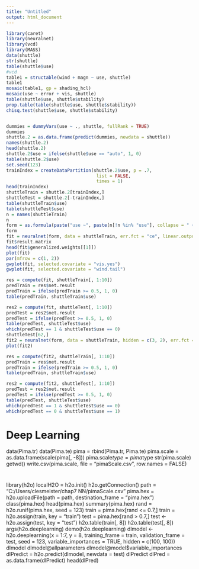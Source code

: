 ```yaml
---
title: "Untitled"
output: html_document
---
```




```r
library(caret)
library(neuralnet)
library(vcd)
library(MASS)
data(shuttle)
str(shuttle)
table(shuttle$use)
#vcd
table1 = structable(wind + magn ~ use, shuttle)
table1
mosaic(table1, gp = shading_hcl)
mosaic(use ~ error + vis, shuttle)
table(shuttle$use, shuttle$stability)
prop.table(table(shuttle$use, shuttle$stability))
chisq.test(shuttle$use, shuttle$stability)


dummies = dummyVars(use ~ ., shuttle, fullRank = TRUE)
dummies
shuttle.2 = as.data.frame(predict(dummies, newdata = shuttle))
names(shuttle.2)
head(shuttle.2)
shuttle.2$use = ifelse(shuttle$use == "auto", 1, 0)
table(shuttle.2$use)
set.seed(123)
trainIndex = createDataPartition(shuttle.2$use, p = .7,
                                  list = FALSE,
                                  times = 1)
head(trainIndex)
shuttleTrain = shuttle.2[trainIndex,]
shuttleTest = shuttle.2[-trainIndex,]
table(shuttleTrain$use)
table(shuttleTest$use)
n = names(shuttleTrain)
n
form = as.formula(paste("use ~", paste(n[!n %in% "use"], collapse = " + ")))
form
fit = neuralnet(form, data = shuttleTrain, err.fct = "ce", linear.output = FALSE)
fit$result.matrix
head(fit$generalized.weights[[1]])
plot(fit)
par(mfrow = c(1, 2))
gwplot(fit, selected.covariate = "vis.yes")
gwplot(fit, selected.covariate = "wind.tail")

res = compute(fit, shuttleTrain[, 1:10])
predTrain = res$net.result
predTrain = ifelse(predTrain >= 0.5, 1, 0)
table(predTrain, shuttleTrain$use)

res2 = compute(fit, shuttleTest[, 1:10])
predTest = res2$net.result
predTest = ifelse(predTest >= 0.5, 1, 0)
table(predTest, shuttleTest$use)
which(predTest == 1 & shuttleTest$use == 0)
shuttleTest[62,]
fit2 = neuralnet(form, data = shuttleTrain, hidden = c(3, 2), err.fct = "ce", linear.output = FALSE)
plot(fit2)

res = compute(fit2, shuttleTrain[, 1:10])
predTrain = res$net.result
predTrain = ifelse(predTrain >= 0.5, 1, 0)
table(predTrain, shuttleTrain$use)

res2 = compute(fit2, shuttleTest[, 1:10])
predTest = res2$net.result
predTest = ifelse(predTest >= 0.5, 1, 0)
table(predTest, shuttleTest$use)
which(predTest == 1 & shuttleTest$use == 0)
which(predTest == 0 & shuttleTest$use == 1)


```


# Deep Learning



data(Pima.tr)
data(Pima.te)
pima = rbind(Pima.tr, Pima.te)
pima.scale = as.data.frame(scale(pima[, -8]))
pima.scale$type = pima$type
str(pima.scale)
getwd()
write.csv(pima.scale, file = "pimaScale.csv", row.names = FALSE)



# 
library(h2o)
localH2O = h2o.init()
h2o.getConnection()
path = "C:/Users/clesmeister/chap7 NN/pimaScale.csv"
pima.hex = h2o.uploadFile(path = path, destination_frame = "pima.hex")
class(pima.hex)
head(pima.hex)
summary(pima.hex)
rand = h2o.runif(pima.hex, seed = 123)
train = pima.hex[rand <= 0.7,]
train = h2o.assign(train, key = "train")
test = pima.hex[rand > 0.7,]
test <- h2o.assign(test, key = "test")
h2o.table(train[, 8])
h2o.table(test[, 8])
args(h2o.deeplearning)
demo(h2o.deeplearning)
dlmodel <- h2o.deeplearning(x = 1:7, y = 8, training_frame = train,
                            validation_frame = test,
                            seed = 123,
                            variable_importances = TRUE,
                            hidden = c(100, 100))
dlmodel
dlmodel@allparameters
dlmodel@model$variable_importances
dlPredict = h2o.predict(dlmodel, newdata = test)
dlPredict
dlPred = as.data.frame(dlPredict)
head(dlPred)
